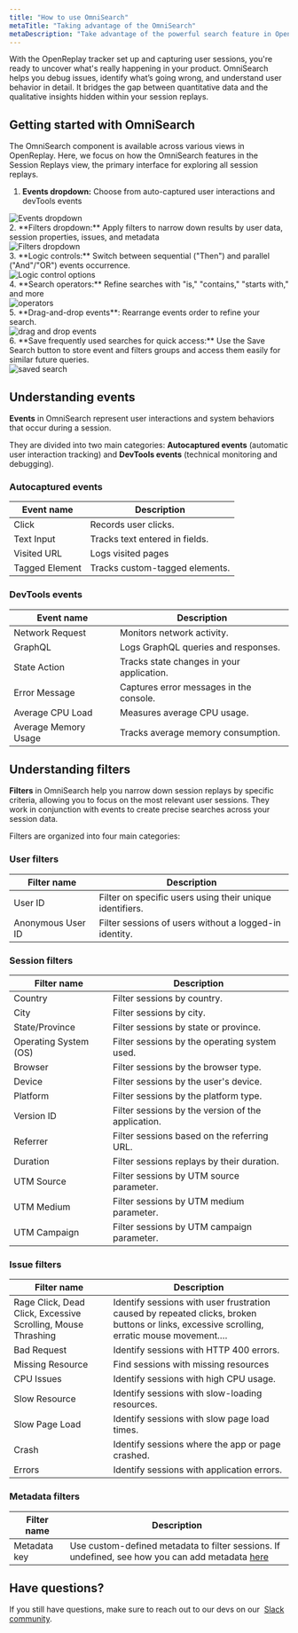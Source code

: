 ```yaml
---
title: "How to use OmniSearch"
metaTitle: "Taking advantage of the OmniSearch"
metaDescription: "Take advantage of the powerful search feature in OpenReplay"
---
```


With the OpenReplay tracker set up and capturing user sessions, you're ready to uncover what's really happening in your product. OmniSearch helps you debug issues, identify what’s going wrong, and understand user behavior in detail. It bridges the gap between quantitative data and the qualitative insights hidden within your session replays.


## Getting started with OmniSearch

The OmniSearch component is available across various views in OpenReplay. Here, we focus on how the OmniSearch features in the Session Replays view, the primary interface for exploring all session replays.

1. **Events dropdown:** Choose from auto-captured user interactions and devTools events
<div style={{ display: 'flex', justifyContent: 'center', alignItems: 'center' }}>
  <img src="/tutorials//omnisearch/events.png" alt="Events dropdown" style={{ width: '500px', height: 'auto' }} />
</div>
2. **Filters dropdown:** Apply filters to narrow down results by user data, session properties, issues, and metadata
<div style={{ display: 'flex', justifyContent: 'center', alignItems: 'center' }}>
  <img src="/tutorials//omnisearch/filters.png" alt="Filters dropdown" style={{ width: '500px', height: 'auto' }} />
</div>
3. **Logic controls:** Switch between sequential ("Then") and parallel ("And"/"OR") events occurrence.
<div style={{ display: 'flex', justifyContent: 'center', alignItems: 'center' }}>
  <img src="/tutorials//omnisearch/logic_control.png" alt="Logic control options" style={{ width: '500px', height: 'auto' }} />
</div>
4. **Search operators:** Refine searches with "is," "contains," "starts with," and more
<div style={{ display: 'flex', justifyContent: 'center', alignItems: 'center' }}>
  <img src="/tutorials//omnisearch/operators.png" alt="operators" style={{ width: '500px', height: 'auto' }} />
</div>
5. **Drag-and-drop events**: Rearrange events order to refine your search.
<div style={{ display: 'flex', justifyContent: 'center', alignItems: 'center' }}>
  <img src="/tutorials//omnisearch/drag_drop.png" alt="drag and drop events" style={{ width: '500px', height: 'auto' }} />
</div>
6. **Save frequently used searches for quick access:** Use the Save Search button to store event and filters groups and access them easily for similar future queries.
<div style={{ display: 'flex', justifyContent: 'center', alignItems: 'center' }}>
  <img src="/tutorials//omnisearch/saved_search.png" alt="saved search" style={{ width: '500px', height: 'auto' }} />
</div>

## Understanding events

**Events** in OmniSearch represent user interactions and system behaviors that occur during a session.

They are divided into two main categories: **Autocaptured events** (automatic user interaction tracking) and **DevTools events** (technical monitoring and debugging).

### Autocaptured events
| **Event name**  | **Description** |
| --- | --- |
| Click | Records user clicks. |
| Text Input | Tracks text entered in fields. |
| Visited URL | Logs visited pages |
| Tagged Element | Tracks custom-tagged elements. |

### DevTools events

|  **Event name**  | **Description** |
| --- | --- |
| Network Request | Monitors network activity. |
| GraphQL | Logs GraphQL queries and responses. |
| State Action | Tracks state changes in your application. |
| Error Message | Captures error messages in the console. |
| Average CPU Load | Measures average CPU usage. |
| Average Memory Usage | Tracks average memory consumption. |

## Understanding filters

**Filters** in OmniSearch help you narrow down session replays by specific criteria, allowing you to focus on the most relevant user sessions. They work in conjunction with events to create precise searches across your session data.

Filters are organized into four main categories:

### User filters

|  **Filter name**  | **Description** |
| --- | --- |
| User ID | Filter on specific users using their unique identifiers. |
| Anonymous User ID | Filter sessions of users without a logged-in identity. |

### Session filters

|  **Filter name**  | **Description** |
| --- | --- |
| Country | Filter sessions by country. |
| City | Filter sessions by city. |
| State/Province | Filter sessions by state or province. |
| Operating System (OS) | Filter sessions by the operating system used. |
| Browser | Filter sessions by the browser type. |
| Device | Filter sessions by the user's device. |
| Platform | Filter sessions by the platform type. |
| Version ID | Filter sessions by the version of the application. |
| Referrer | Filter sessions based on the referring URL. |
| Duration | Filter sessions replays by their duration. |
| UTM Source | Filter sessions by UTM source parameter. |
| UTM Medium | Filter sessions by UTM medium parameter. |
| UTM Campaign | Filter sessions by UTM campaign parameter. |

### Issue filters

|  **Filter name**  | **Description** |
| --- | --- |
| Rage Click, Dead Click, Excessive Scrolling, Mouse Thrashing | Identify sessions with user frustration caused by repeated clicks, broken buttons or links, excessive scrolling, erratic mouse movement…. |
| Bad Request | Identify sessions with HTTP 400 errors. |
| Missing Resource | Find sessions with missing resources |
| CPU Issues | Identify sessions with high CPU usage. |
| Slow Resource | Identify sessions with slow-loading resources. |
| Slow Page Load | Identify sessions with slow page load times. |
| Crash | Identify sessions where the app or page crashed. |
| Errors | Identify sessions with application errors. |

### Metadata filters

|  **Filter name**  | **Description** |
| --- | --- |
| Metadata key | Use custom-defined metadata to filter sessions. If undefined, see how you can add metadata [here](/tutorials/metadata) |

## Have questions?

If you still have questions, make sure to reach out to our devs on our  [Slack community](https://slack.openreplay.com/).
